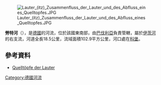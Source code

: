{{Multiple issues|
{{Expand language|1=de|time=2020-12-10T09:07:06+00:00}}
{{Onesource|time=2020-12-10T09:07:06+00:00}}
}}
{{Coord|50|15|54.17|N|10|57|50.06|E|display=title}}
[[Image:Lauter_(itz)_Zusammenfluss_der_Lauter_und_des_Abfluss_eines_Quelltopfes.JPG|right]]

'''勞特河'''（{{lang-de|Lauter}}），是[[德國|德國]]的河流，位於該國東南部，由[[巴伐利亞|巴伐利亞]]負責管轄，屬於[[伊茨河|伊茨河]]的右支流，河道全長18.5公里，流域面積102.9平方公里，河口處在[[科堡|科堡]]。

==參考資料==
* [http://www.lfu.bayern.de/geologie/fachinformationen/geotoprecherche/doc/473q001.pdf Quelltöpfe der Lauter]

{{Germany-geo-stub}}
[[Category:德國河流|Category:德國河流]]